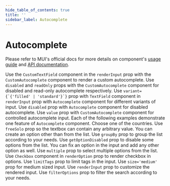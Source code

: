```yaml
---
hide_table_of_contents: true
title: ''
sidebar_label: Autocomplete
---
```




<h1 className='!m-0'>Autocomplete</h1>

<div className='template-bg-color' />

Please refer to MUI's official docs for more details on component's [usage guide](https://mui.com/material-ui/react-autocomplete/) and [API documentation](https://mui.com/material-ui/api/autocomplete/).

<Grid container spacing={6}>
  <Grid item xs={12}>
    <CardSnippet title='Variants' code={SourceCodeAutocompleteCustom}>
      <Typography className='mbe-4'>
        Use the <code>CustomTextField</code> component in the
        <code>renderInput</code> prop with the <code>CustomAutocomplete</code>
        component to render a custom autocomplete. Use <code>disabled</code> and
        <code>readOnly</code> props with the <code>CustomAutocomplete</code>
        component for disabled and read-only autocomplete respectively.
      </Typography>
      <AutocompleteCustom />
    </CardSnippet>
  </Grid>
  <Grid item xs={12}>
    <CardSnippet title='Variants' code={SourceCodeAutocompleteCustom}>
      <Typography className='mbe-4'>
        Use <code>variant={`{'filled' | 'standard'}`}</code> prop with
        <code>TextField</code> component in <code>renderInput</code> prop with
        <code>Autocomplete</code> component for different variants of input. Use
        <code>disabled</code> prop with <code>Autocomplete</code> component for
        disabled autocomplete.
      </Typography>
      <AutocompleteVariants />
    </CardSnippet>
  </Grid>
  <Grid item xs={12}>
    <Grid container spacing={6}>
      <Grid item xs={12}>
        <CardSnippet
          title='Controlled and Uncontrolled'
          code={SourceCodeAutocompleteControlledUncontrolled}
        >
          <Typography className='mbe-4'>
            Use <code>value</code> prop with <code>CustomAutocomplete</code>
            component for controlled autocomplete input.
          </Typography>
          <AutocompleteControlledUncontrolled />
        </CardSnippet>
      </Grid>
      <Grid item xs={12}>
        <CardSnippet
          title='Autocomplete Props'
          code={SourceCodeAutocompleteProps}
        >
          <Typography className='mbe-4'>
            Each of the following examples demonstrate one feature of
            <code>Autocomplete</code> component.
          </Typography>
          <AutocompleteProps />
        </CardSnippet>
      </Grid>
    </Grid>
  </Grid>
  <Grid item xs={12}>
    <Grid container spacing={6}>
      <Grid item xs={12} md={6}>
        <CardSnippet
          title='Country Select'
          code={SourceCodeAutocompleteCountry}
        >
          <Typography className='mbe-4'>
            Choose one of the countries.
          </Typography>
          <AutocompleteCountry />
        </CardSnippet>
      </Grid>
      <Grid item xs={12} md={6}>
        <CardSnippet title='Free Solo' code={SourceCodeAutocompleteFreeSolo}>
          <Typography className='mbe-4'>
            Use <code>freeSolo</code> prop so the textbox can contain any
            arbitrary value.
          </Typography>
          <AutocompleteFreeSolo />
        </CardSnippet>
      </Grid>
      <Grid item xs={12} md={6}>
        <CardSnippet title='Creatable' code={SourceCodeAutocompleteCreatable}>
          <Typography className='mbe-4'>
            You can create an option other than from the list.
          </Typography>
          <AutocompleteCreatable />
        </CardSnippet>
      </Grid>
      <Grid item xs={12} md={6}>
        <CardSnippet title='Grouped' code={SourceCodeAutocompleteGrouped}>
          <Typography className='mbe-4'>
            Use <code>groupBy</code> prop to group the list according to your
            needs.
          </Typography>
          <AutocompleteGrouped />
        </CardSnippet>
      </Grid>
      <Grid item xs={12} md={6}>
        <CardSnippet
          title='Disabled Options'
          code={SourceCodeAutocompleteDisabledOptions}
        >
          <Typography className='mbe-4'>
            Use <code>getOptionDisabled</code> prop to disable some options from
            the list.
          </Typography>
          <AutocompleteDisabledOptions />
        </CardSnippet>
      </Grid>
      <Grid item xs={12} md={6}>
        <CardSnippet
          title='Fixed Options'
          code={SourceCodeAutocompleteFixedOptions}
        >
          <Typography className='mbe-4'>
            You can fix an option in the input and add any other option as well.
          </Typography>
          <AutocompleteFixedOptions />
        </CardSnippet>
      </Grid>
      <Grid item xs={12}>
        <CardSnippet title='Multiple Values' code={SourceCodeAutocompleteGrouped}>
          <Typography className='mbe-4'>
            Use <code>multiple</code> prop to select multiple options from the
            list.
          </Typography>
          <AutocompleteMultipleValues />
        </CardSnippet>
      </Grid>
    </Grid>
  </Grid>
  <Grid item xs={12} md={6}>
    <CardSnippet title='Checkboxes' code={SourceCodeAutocompleteCheckboxes}>
      <Typography className='mbe-4'>
        Use <code>Checkbox</code> component in <code>renderOption</code> prop to
        render checkbox in options.
      </Typography>
      <AutocompleteCheckboxes />
    </CardSnippet>
  </Grid>
  <Grid item xs={12} md={6}>
    <CardSnippet title='Limit Tags' code={SourceCodeAutocompleteLimitTags}>
      <Typography className='mbe-6'>
        Use <code>limitTags</code> prop to limit tags in the input.
      </Typography>
      <AutocompleteLimitTags />
    </CardSnippet>
  </Grid>
  <Grid item xs={12}>
    <CardSnippet title='Medium Size' code={SourceCodeAutocompleteMediumSize}>
      <Typography className='mbe-5'>
        Use <code>size='medium'</code> prop for medium sized input.
      </Typography>
      <AutocompleteMediumSize />
    </CardSnippet>
  </Grid>
  <Grid item xs={12} md={6}>
    <CardSnippet title='Custom Input' code={SourceCodeAutocompleteCustomInput}>
      <Typography className='mbe-4'>
        Use <code>renderInput</code> prop to customize the rendered input.
      </Typography>
      <AutocompleteCustomInput />
    </CardSnippet>
  </Grid>
  <Grid item xs={12} md={6}>
    <CardSnippet
      title='Custom Filter'
      code={SourceCodeAutocompleteCustomFilter}
    >
      <Typography className='mbe-4'>
        Use <code>filterOptions</code> prop to filter the search according to
        your needs.
      </Typography>
      <AutocompleteCustomFilter />
    </CardSnippet>
  </Grid>
</Grid>
